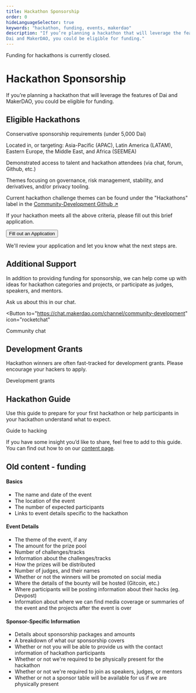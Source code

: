 ```yaml
---
title: Hackathon Sponsorship
order: 0
hideLanguageSelector: true
keywords: "hackathon, funding, events, makerdao"
description: "If you’re planning a hackathon that will leverage the features of 
Dai and MakerDAO, you could be eligible for funding."
---
```


<StatusBanner warning>

Funding for hackathons is currently closed.

</StatusBanner>

# Hackathon Sponsorship

If you’re planning a hackathon that will leverage the features of
Dai and MakerDAO, you could be eligible for funding.

## Eligible Hackathons

<Checklist>

Conservative sponsorship requirements \(under 5,000 Dai\)

Located in, or targeting: Asia-Pacific \(APAC\), Latin America \(LATAM\), Eastern Europe, the Middle East, and Africa \(SEEMEA\)

Demonstrated access to talent and hackathon attendees \(via chat, forum, Github, etc.\)

Themes focusing on governance, risk management, stability, and derivatives, and/or privacy tooling.

Current hackathon challenge themes can be found under the "Hackathons" label in the [Community-Development Github ↗](https://github.com/makerdao/community/issues?q=is%3Aissue+is%3Aopen+label%3Ahackathons)

</Checklist>

If your hackathon meets all the above criteria, please fill out this brief application.

<Aligner center>

<Button>Fill out an Application</Button>

</Aligner>

We'll review your application and let you know what the next steps are.

## Additional Support

In addition to providing funding for sponsorship, we can help come up with ideas for hackathon categories and projects,
or participate as judges, speakers, and mentors. 

Ask us about this in our chat.

<Aligner center>

<Button to="https://chat.makerdao.com/channel/community-development"
  icon="rocketchat"
>
  Community chat
</Button>

</Aligner>

<Tout image alt>

<Box>

## Development Grants

Hackathon winners are often fast-tracked for development grants.
Please encourage your hackers to apply.

<Link to="/funding/development-grants">Development grants</Link>

</Box>

<Box>

## Hackathon Guide

Use this guide to prepare for your first hackathon or help participants in your hackathon understand what to expect.

<Link to="/work_with_us/hackathons/guide-to-hacking/">Guide to hacking</Link>

</Box>

</Tout>

<Callout icon="question">

If you have some insight you’d like to share, feel free to add to this guide.
You can find out how to on our [content page](/work_with_us/content/).

</Callout>

## Old content - funding

#### Basics

- The name and date of the event
- The location of the event
- The number of expected participants
- Links to event details specific to the hackathon

#### Event Details

- The theme of the event, if any
- The amount for the prize pool
- Number of challenges/tracks
- Information about the challenges/tracks
- How the prizes will be distributed
- Number of judges, and their names
- Whether or not the winners will be promoted on social media
- Where the details of the bounty will be hosted \(Gitcoin, etc.\)
- Where participants will be posting information about their hacks \(eg. Devpost\)
- Information about where we can find media coverage or summaries of the event and the projects after the event is over

#### Sponsor-Specific Information

- Details about sponsorship packages and amounts
- A breakdown of what our sponsorship covers
- Whether or not you will be able to provide us with the contact information of hackathon participants
- Whether or not we're required to be physically present for the hackathon
- Whether or not we're required to join as speakers, judges, or mentors
- Whether or not a sponsor table will be available for us if we are physically present

